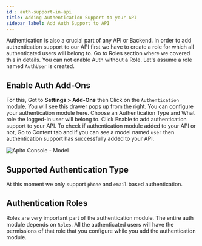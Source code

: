 ```yaml
---
id : auth-support-in-api
title: Adding Authentication Support to your API
sidebar_label: Add Auth Support to API
---
```


Authentication is also a crucial part of any API or Backend. In order to add authentication support to our API first we have to create a role for which all authenticated users will belong to.
Go to Roles section where we covered this in details. You can not enable Auth without a Role. Let's assume a role named `AuthUser` is created.

## Enable Auth Add-Ons
For this, Got to **Settings > Add-Ons** then Click on the `Authentication` module. You will see this drawer pops up from the right. You can configure your authentication module here.
Choose an Authentication Type and What role the logged-in user will belong to. Click Enable to add authentication support to your API.
To check if authentication module added to your API or not, Go to Content tab and if you can see a model named `user` then authentication support has successfully added to your API.

![Apito Console - Model](https://cdn.apito.io/media/apito_documentation/RDNG5RX5UX_Apito_Console___Authentication.png)

## Supported Authentication Type
At this moment we only support `phone` and `email` based authentication.

## Authentication Roles
Roles are very important part of the authentication module. The entire auth module depends on `Roles`. All the authenticated users will have the permissions of that role
that you configure while you add the authentication module.
